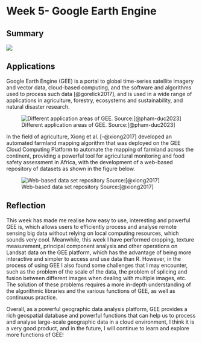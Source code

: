 # Week 5- Google Earth Engine

## Summary

![](images/week5s.jpg)

## Applications

Google Earth Engine (GEE) is a portal to global time-series satellite imagery and vector data, cloud-based computing, and the software and algorithms used to process such data [@gorelick2017], and is used in a wide range of applications in agriculture, forestry, ecosystems and sustainability, and natural disaster research.

![Different application areas of GEE. Source:[@pham-duc2023]](images/week5.jpg){fig-align="center"}

In the field of agriculture, Xiong et al. [-@xiong2017] developed an automated farmland mapping algorithm that was deployed on the GEE Cloud Computing Platform to automate the mapping of farmland across the continent, providing a powerful tool for agricultural monitoring and food safety assessment in Africa, with the development of a web-based repository of datasets as shown in the figure below.

![Web-based data set repository Source:[@xiong2017]](images/week52.jpg)

## Reflection

This week has made me realise how easy to use, interesting and powerful GEE is, which allows users to efficiently process and analyse remote sensing big data without relying on local computing resources, which sounds very cool. Meanwhile, this week I have performed cropping, texture measurement, principal component analysis and other operations on Landsat data on the GEE platform, which has the advantage of being more interactive and simpler to access and use data than R. However, in the process of using GEE I also found some challenges that I may encounter, such as the problem of the scale of the data, the problem of splicing and fusion between different images when dealing with multiple images, etc. The solution of these problems requires a more in-depth understanding of the algorithmic libraries and the various functions of GEE, as well as continuous practice.

Overall, as a powerful geographic data analysis platform, GEE provides a rich geospatial database and powerful functions that can help us to process and analyse large-scale geographic data in a cloud environment, I think it is a very good product, and in the future, I will continue to learn and explore more functions of GEE!
